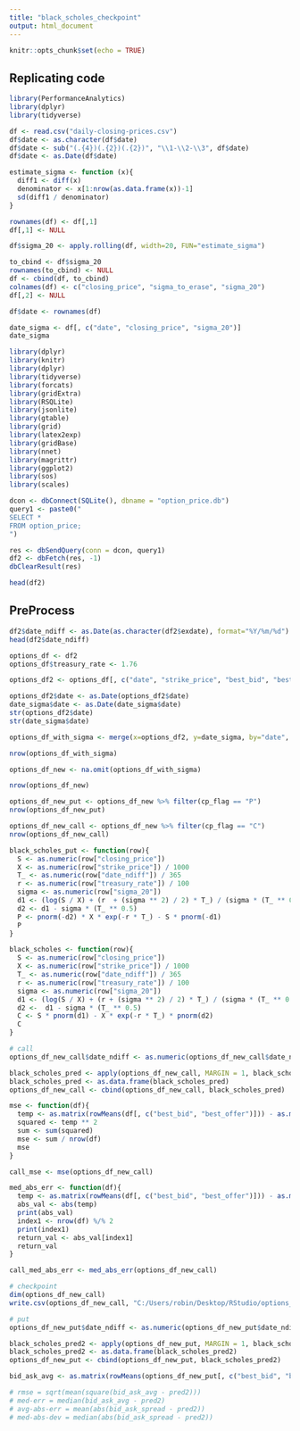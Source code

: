 ---
title: "black_scholes_checkpoint"
output: html_document
---

```{r setup, include=FALSE}
knitr::opts_chunk$set(echo = TRUE)
```

## Replicating code

```{r, echo=FALSE, message=FALSE, warning=FALSE}
library(PerformanceAnalytics)
library(dplyr)
library(tidyverse)

df <- read.csv("daily-closing-prices.csv")
df$date <- as.character(df$date)
df$date <- sub("(.{4})(.{2})(.{2})", "\\1-\\2-\\3", df$date)
df$date <- as.Date(df$date)

estimate_sigma <- function (x){
  diff1 <- diff(x)
  denominator <- x[1:nrow(as.data.frame(x))-1]
  sd(diff1 / denominator)
}

rownames(df) <- df[,1]
df[,1] <- NULL

df$sigma_20 <- apply.rolling(df, width=20, FUN="estimate_sigma")

to_cbind <- df$sigma_20
rownames(to_cbind) <- NULL
df <- cbind(df, to_cbind)
colnames(df) <- c("closing_price", "sigma_to_erase", "sigma_20")
df[,2] <- NULL

df$date <- rownames(df)

date_sigma <- df[, c("date", "closing_price", "sigma_20")]
date_sigma
```

```{r, echo=FALSE, message=FALSE, warning=FALSE}
library(dplyr)
library(knitr)
library(dplyr)
library(tidyverse)
library(forcats)
library(gridExtra)
library(RSQLite)
library(jsonlite)
library(gtable)
library(grid)
library(latex2exp)
library(gridBase)
library(nnet)
library(magrittr)
library(ggplot2)
library(sos)
library(scales)

dcon <- dbConnect(SQLite(), dbname = "option_price.db")
query1 <- paste0("
SELECT *
FROM option_price;
")

res <- dbSendQuery(conn = dcon, query1)
df2 <- dbFetch(res, -1)
dbClearResult(res)

head(df2)
```

## PreProcess

```{r, echo=FALSE, message=FALSE, warning=FALSE}
df2$date_ndiff <- as.Date(as.character(df2$exdate), format="%Y/%m/%d") - as.Date(as.character(df2$date), format="%Y/%m/%d")
head(df2$date_ndiff)
```

```{r, echo=FALSE, message=FALSE, warning=FALSE}
options_df <- df2
options_df$treasury_rate <- 1.76

options_df2 <- options_df[, c("date", "strike_price", "best_bid", "best_offer", "volume", "open_interest", "date_ndiff", "treasury_rate", "cp_flag")]

options_df2$date <- as.Date(options_df2$date)
date_sigma$date <- as.Date(date_sigma$date)
str(options_df2$date)
str(date_sigma$date)

options_df_with_sigma <- merge(x=options_df2, y=date_sigma, by="date", all.x=TRUE)

nrow(options_df_with_sigma)

options_df_new <- na.omit(options_df_with_sigma)

nrow(options_df_new)

options_df_new_put <- options_df_new %>% filter(cp_flag == "P")
nrow(options_df_new_put)

options_df_new_call <- options_df_new %>% filter(cp_flag == "C")
nrow(options_df_new_call)

black_scholes_put <- function(row){
  S <- as.numeric(row["closing_price"])
  X <- as.numeric(row["strike_price"]) / 1000
  T_ <- as.numeric(row["date_ndiff"]) / 365
  r <- as.numeric(row["treasury_rate"]) / 100
  sigma <- as.numeric(row["sigma_20"])
  d1 <- (log(S / X) + (r  + (sigma ** 2) / 2) * T_) / (sigma * (T_ ** 0.5))
  d2 <- d1 - sigma * (T_ ** 0.5)
  P <- pnorm(-d2) * X * exp(-r * T_) - S * pnorm(-d1)
  P
}

black_scholes <- function(row){
  S <- as.numeric(row["closing_price"])
  X <- as.numeric(row["strike_price"]) / 1000
  T_ <- as.numeric(row["date_ndiff"]) / 365
  r <- as.numeric(row["treasury_rate"]) / 100
  sigma <- as.numeric(row["sigma_20"])
  d1 <- (log(S / X) + (r + (sigma ** 2) / 2) * T_) / (sigma * (T_ ** 0.5))
  d2 <-  d1 - sigma * (T_ ** 0.5)
  C <- S * pnorm(d1) - X * exp(-r * T_) * pnorm(d2)
  C
}

# call
options_df_new_call$date_ndiff <- as.numeric(options_df_new_call$date_ndiff)

black_scholes_pred <- apply(options_df_new_call, MARGIN = 1, black_scholes)
black_scholes_pred <- as.data.frame(black_scholes_pred)
options_df_new_call <- cbind(options_df_new_call, black_scholes_pred)

mse <- function(df){
  temp <- as.matrix(rowMeans(df[, c("best_bid", "best_offer")])) - as.matrix(df[, c("black_scholes_pred")])
  squared <- temp ** 2
  sum <- sum(squared)
  mse <- sum / nrow(df)
  mse
}

call_mse <- mse(options_df_new_call)

med_abs_err <- function(df){
  temp <- as.matrix(rowMeans(df[, c("best_bid", "best_offer")])) - as.matrix(df[, c("black_scholes_pred")])
  abs_val <- abs(temp)
  print(abs_val)
  index1 <- nrow(df) %/% 2
  print(index1)
  return_val <- abs_val[index1]
  return_val
}

call_med_abs_err <- med_abs_err(options_df_new_call)

# checkpoint
dim(options_df_new_call)
write.csv(options_df_new_call, "C:/Users/robin/Desktop/RStudio/options_new_call.csv")

# put
options_df_new_put$date_ndiff <- as.numeric(options_df_new_put$date_ndiff)

black_scholes_pred2 <- apply(options_df_new_put, MARGIN = 1, black_scholes_put)
black_scholes_pred2 <- as.data.frame(black_scholes_pred2)
options_df_new_put <- cbind(options_df_new_put, black_scholes_pred2)

bid_ask_avg <- as.matrix(rowMeans(options_df_new_put[, c("best_bid", "best_offer")]))

# rmse = sqrt(mean(square(bid_ask_avg - pred2)))
# med-err = median(bid_ask_avg - pred2)
# avg-abs-err = mean(abs(bid_ask_spread - pred2))
# med-abs-dev = median(abs(bid_ask_spread - pred2))

```
